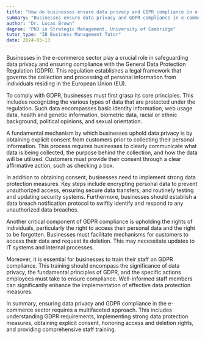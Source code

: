 ```yaml
---
title: "How do businesses ensure data privacy and GDPR compliance in e-commerce?"
summary: "Businesses ensure data privacy and GDPR compliance in e-commerce by implementing robust data protection measures and policies."
author: "Dr. Lucas Brown"
degree: "PhD in Strategic Management, University of Cambridge"
tutor_type: "IB Business Management Tutor"
date: 2024-03-13
---
```


Businesses in the e-commerce sector play a crucial role in safeguarding data privacy and ensuring compliance with the General Data Protection Regulation (GDPR). This regulation establishes a legal framework that governs the collection and processing of personal information from individuals residing in the European Union (EU).

To comply with GDPR, businesses must first grasp its core principles. This includes recognizing the various types of data that are protected under the regulation. Such data encompasses basic identity information, web usage data, health and genetic information, biometric data, racial or ethnic background, political opinions, and sexual orientation.

A fundamental mechanism by which businesses uphold data privacy is by obtaining explicit consent from customers prior to collecting their personal information. This process requires businesses to clearly communicate what data is being collected, the purpose behind the collection, and how the data will be utilized. Customers must provide their consent through a clear affirmative action, such as checking a box.

In addition to obtaining consent, businesses need to implement strong data protection measures. Key steps include encrypting personal data to prevent unauthorized access, ensuring secure data transfers, and routinely testing and updating security systems. Furthermore, businesses should establish a data breach notification protocol to swiftly identify and respond to any unauthorized data breaches.

Another critical component of GDPR compliance is upholding the rights of individuals, particularly the right to access their personal data and the right to be forgotten. Businesses must facilitate mechanisms for customers to access their data and request its deletion. This may necessitate updates to IT systems and internal processes.

Moreover, it is essential for businesses to train their staff on GDPR compliance. This training should encompass the significance of data privacy, the fundamental principles of GDPR, and the specific actions employees must take to ensure compliance. Well-informed staff members can significantly enhance the implementation of effective data protection measures.

In summary, ensuring data privacy and GDPR compliance in the e-commerce sector requires a multifaceted approach. This includes understanding GDPR requirements, implementing strong data protection measures, obtaining explicit consent, honoring access and deletion rights, and providing comprehensive staff training.
    